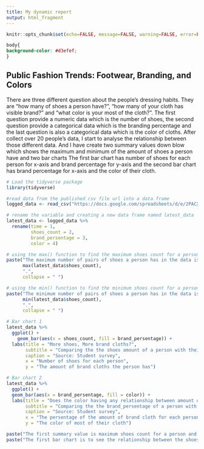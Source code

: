---
title: My dynamic report
output: html_fragment
---

```{r setup, include=FALSE}
knitr::opts_chunk$set(echo=FALSE, message=FALSE, warning=FALSE, error=FALSE)

```

```{css}
body{
background-color: #d3efef;
}
```

## Public Fashion Trends: Footwear, Branding, and Colors

There are three different question about the people's dressing habits. They are "how many of shoes a person have?", "how many of your cloth has visible brand?" and "what color is your most of the cloth?". The first question provide a numeric data which is the number of shoes, the second question provide a categorical data which is the branding percentage and the last question is also a categorical data which is the color of cloths. After collect over 20 people's data, I start to analyse the relationship between those different data. And I have create two summary values down blow which shows the maximum and minimum of the amount of shoes a person have and two bar charts The first bar chart has number of shoes for each person for x-axis and brand percentage for y-axis and the second bar chart has brand percentage for x-axis and the color of their cloth.

```{r} 
# Load the tidyverse package
library(tidyverse)

#read data from the published csv file url into a data frame
logged_data <- read_csv("https://docs.google.com/spreadsheets/d/e/2PACX-1vR-bgrw4uy2apdBxggNvSYPYtviMUNOq7tI9ga5MOL79W_2eIyeiUC6VQ4i8FcTHW1mwYEo-sZAJPQ-/pub?output=csv")

# rename the variable and creating a new data frame named latest_data
latest_data <- logged_data %>%
  rename(time = 1,
         shoes_count = 2,
         brand_persentage = 3,
         color = 4)

# using the max() function to find the maximum shoes count for a person in the data
paste("The maximum number of pairs of shoes a person has in the data is",
      max(latest_data$shoes_count),
      ".",
      collapse = " ")

# using the min() function to find the minimum shoes count for a person in the data
paste("The minimum number of pairs of shoes a person has in the data is",
      min(latest_data$shoes_count),
      ".",
      collapse = " ")

# Bar chart 1
latest_data %>%
  ggplot() + 
    geom_bar(aes(x = shoes_count, fill = brand_persentage)) + 
  labs(title = "More shoes, More brand cloths?",
       subtitle = "Comparing the the shoes amount of a person with their brand cloths amount",
       caption = "Source: Student survey",
       x = "Number of shoes for each person",
       y = "The amount of brand cloths the person has")

# Bar chart 2
latest_data %>%
  ggplot() + 
  geom_bar(aes(x = brand_persentage, fill = color)) + 
  labs(title = "Does the color having any relationship between amount of brand cloths for a person?",
       subtitle = "Comparing the the brand_persentage of a person with their cloth prefer color",
       caption = "Source: Student survey",
       x = "The persentage of the amount of brand cloth for each person",
       y = "The color of most of their cloth")

paste("The first summary value is maximum shoes count for a person and the second summary value is minimum shoes count for a person.")
paste("The first bar chart is to see the relationship between the shoes amount of a person and their brand cloths amount the second bar chart is to see the relationship between the color of their cloth and the amount of brand cloths.")

```
